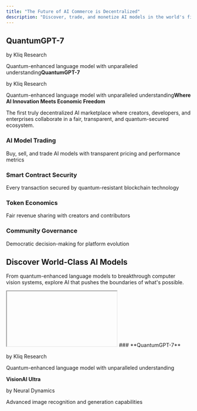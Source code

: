 ```yaml
---
title: "The Future of AI Commerce is Decentralized"
description: "Discover, trade, and monetize AI models in the world's first quantum-secured, community-governed marketplace. Where innovation meets opportunity."
---
```


## **QuantumGPT-7**

by Kliq Research

Quantum-enhanced language model with unparalleled understanding**QuantumGPT-7**

by Kliq Research

Quantum-enhanced language model with unparalleled understanding**Where AI Innovation Meets Economic Freedom**

The first truly decentralized AI marketplace where creators, developers, and enterprises collaborate in a fair, transparent, and quantum-secured ecosystem.

### **AI Model Trading**

Buy, sell, and trade AI models with transparent pricing and performance metrics

### **Smart Contract Security**

Every transaction secured by quantum-resistant blockchain technology

### **Token Economics**

Fair revenue sharing with creators and contributors

### **Community Governance**

Democratic decision-making for platform evolution

## **Discover World-Class AI Models**

From quantum-enhanced language models to breakthrough computer vision systems, explore AI that pushes the boundaries of what's possible.

<iframe>
h

</iframe>

<Card title="QuantumGPT-7" icon="sparkles">
  ### **QuantumGPT-7**

  by Kliq Research

  Quantum-enhanced language model with unparalleled understanding
</Card>

<Icon icon="block-brick" iconType="duotone" color="#666666" size={5} />**VisionAI Ultra**

by Neural Dynamics

Advanced image recognition and generation capabilities

<AccordionGroup>
  <Accordion title="QuantumGPT-7 by Kliq Research  Quantum-enhanced language model with unparalleled understanding" icon="sparkles">
    
  </Accordion>
  <Accordion title="VisionAI Ultra by Neural Dynamics  Advanced image recognition and generation capabilities" icon="sparkles">
    
  </Accordion>
  <Accordion title="CodeMaster Pro by DevAI Labs  Professional-grade code generation and optimization">
    
  </Accordion>
  <Accordion title="MusicGenius by Harmony AI  Compose and generate music across all genres">
    
  </Accordion>
</AccordionGroup>